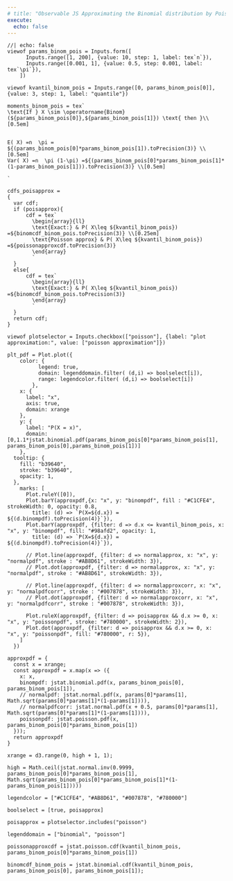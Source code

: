 ```yaml
---
# title: "Observable JS Approximating the Binomial distribution by Poisson"
execute:
  echo: false
---
```



```ojs
//| echo: false
viewof params_binom_pois = Inputs.form([
      Inputs.range([1, 200], {value: 10, step: 1, label: tex`n`}),
      Inputs.range([0.001, 1], {value: 0.5, step: 0.001, label: tex`\pi`}),
    ])
```


```ojs
viewof kvantil_binom_pois = Inputs.range([0, params_binom_pois[0]], {value: 3, step: 1, label: "quantile"})
```


```ojs
moments_binom_pois = tex`
\text{If } X \sim \operatorname{Binom}(${params_binom_pois[0]},${params_binom_pois[1]}) \text{ then }\\[0.5em]


E( X) =n  \pi = ${(params_binom_pois[0]*params_binom_pois[1]).toPrecision(3)} \\[0.5em]
Var( X) =n  \pi (1-\pi) =${(params_binom_pois[0]*params_binom_pois[1]*(1-params_binom_pois[1])).toPrecision(3)} \\[0.5em]

`
```


```ojs
cdfs_poisapprox = 
{
  var cdf;
  if (poisapprox){
      cdf = tex`
        \begin{array}{ll}
        \text{Exact:} & P( X\leq ${kvantil_binom_pois}) =${binomcdf_binom_pois.toPrecision(3)} \\[0.25em]
        \text{Poisson approx} & P( X\leq ${kvantil_binom_pois}) =${poissonapproxcdf.toPrecision(3)} 
        \end{array}
        `
  }
  else{
      cdf = tex`
        \begin{array}{ll}
        \text{Exact:} & P( X\leq ${kvantil_binom_pois}) =${binomcdf_binom_pois.toPrecision(3)}
        \end{array}
        ` 
  }
  return cdf;
}
```


```ojs
viewof plotselector = Inputs.checkbox(["poisson"], {label: "plot approximation:", value: ["poisson approximation"]})
```

```ojs
plt_pdf = Plot.plot({
    color: {
          legend: true,
          domain: legenddomain.filter( (d,i) => boolselect[i]),
          range: legendcolor.filter( (d,i) => boolselect[i])
        },
    x: {
      label: "x",
      axis: true,
      domain: xrange
    },
    y: {
      label: "P(X = x)",
      domain: [0,1.1*jstat.binomial.pdf(params_binom_pois[0]*params_binom_pois[1], params_binom_pois[0],params_binom_pois[1])]
    },
  tooltip: {
    fill: "b39640",
    stroke: "b39640",
    opacity: 1,
  },
    marks: [
      Plot.ruleY([0]),
      Plot.barY(approxpdf,{x: "x", y: "binompdf", fill : "#C1CFE4", strokeWidth: 0, opacity: 0.8, 
        title: (d) => `P(X=${d.x}) = ${(d.binompdf).toPrecision(4)}`}),
      Plot.barY(approxpdf, {filter: d => d.x <= kvantil_binom_pois, x: "x", y: "binompdf", fill: "#98afd2", opacity: 1,
        title: (d) => `P(X=${d.x}) = ${(d.binompdf).toPrecision(4)}`}),
      
      // Plot.line(approxpdf, {filter: d => normalapprox, x: "x", y: "normalpdf", stroke : "#AB8D61", strokeWidth: 3}),
      // Plot.dot(approxpdf, {filter: d => normalapprox, x: "x", y: "normalpdf", stroke : "#AB8D61", strokeWidth: 3}),
      
      // Plot.line(approxpdf, {filter: d => normalapproxcorr, x: "x", y: "normalpdfcorr", stroke : "#007878", strokeWidth: 3}),
      // Plot.dot(approxpdf, {filter: d => normalapproxcorr, x: "x", y: "normalpdfcorr", stroke : "#007878", strokeWidth: 3}),
      
      Plot.ruleX(approxpdf, {filter: d => poisapprox && d.x >= 0, x: "x", y: "poissonpdf", stroke: "#780000", strokeWidth: 2}),  
      Plot.dot(approxpdf, {filter: d => poisapprox && d.x >= 0, x: "x", y: "poissonpdf", fill: "#780000", r: 5}),
    ]
  })
```


```ojs
approxpdf = {
  const x = xrange;
  const approxpdf = x.map(x => ({
    x: x, 
    binompdf: jstat.binomial.pdf(x, params_binom_pois[0], params_binom_pois[1]),
    // normalpdf: jstat.normal.pdf(x, params[0]*params[1], Math.sqrt(params[0]*params[1]*(1-params[1]))), 
    // normalpdfcorr: jstat.normal.pdf(x + 0.5, params[0]*params[1], Math.sqrt(params[0]*params[1]*(1-params[1]))),
    poissonpdf: jstat.poisson.pdf(x, params_binom_pois[0]*params_binom_pois[1])
  }));
  return approxpdf
}
```

```ojs
xrange = d3.range(0, high + 1, 1);
```

```ojs
high = Math.ceil(jstat.normal.inv(0.9999, params_binom_pois[0]*params_binom_pois[1], Math.sqrt(params_binom_pois[0]*params_binom_pois[1]*(1-params_binom_pois[1]))))
```

<!-- ```{ojs} -->
<!-- //low = Math.floor(jstat.normal.inv(0.0001, params_binom_pois[0]*params_binom_pois[1], Math.sqrt(params_binom_pois[0]*params_binom_pois[1]*(1-params_binom_pois[1])))) -->
<!-- ``` -->

```ojs
legendcolor = ["#C1CFE4", "#AB8D61", "#007878", "#780000"]
```

```ojs
boolselect = [true, poisapprox]
```

```ojs
poisapprox = plotselector.includes("poisson")
```


```ojs
legenddomain = ["binomial", "poisson"]
```

```ojs
poissonapproxcdf = jstat.poisson.cdf(kvantil_binom_pois, params_binom_pois[0]*params_binom_pois[1])
```

```ojs
binomcdf_binom_pois = jstat.binomial.cdf(kvantil_binom_pois, params_binom_pois[0], params_binom_pois[1]);
```

